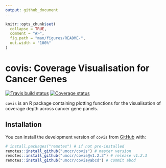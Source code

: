 ```yaml
---
output: github_document
---
```


```r
knitr::opts_chunk$set(
  collapse = TRUE,
  comment = "#>",
  fig.path = "man/figures/README-",
  out.width = "100%"
)
```

covis: Coverage Visualisation for Cancer Genes
=======================================

[![Travis build status](https://travis-ci.org/umccr/covis.svg?branch=master)](https://travis-ci.org/umccr/covis)
[![Coverage status](https://codecov.io/gh/umccr/covis/branch/master/graph/badge.svg)](https://codecov.io/github/umccr/covis?branch=master)

`covis` is an R package containing plotting functions for the visualisation of
coverage depth across cancer gene panels.


## Installation

You can install the development version of `covis` from [GitHub](https://github.com/umccr/covis) with:

``` r
# install.packages("remotes") # if not pre-installed
remotes::install_github("umccr/covis") # master version
remotes::install_github("umccr/covis@v1.2.3") # release v1.2.3
remotes::install_github("umccr/covis@abcd") # commit abcd
```
